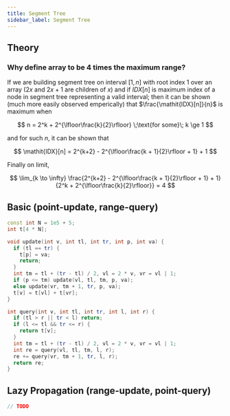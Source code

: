 ```yaml
---
title: Segment Tree
sidebar_label: Segment Tree
---
```


## Theory

### Why define array to be 4 times the maximum range?

If we are building segment tree on interval $[1, n]$ with root index 1 over an array ($2x$ and $2x + 1$ are children of $x$) and if $\mathit{IDX}[n]$ is maximum index of a node in segment tree representing a valid interval; then it can be shown (much more easily observed emperically) that $\frac{\mathit{IDX}[n]}{n}$ is maximum when

$$
n = 2^k + 2^{\lfloor\frac{k}{2}\rfloor} \;\text{for some}\; k \ge 1
$$

and for such $n$, it can be shown that

$$
\mathit{IDX}[n] = 2^{k+2} - 2^{\lfloor\frac{k + 1}{2}\rfloor + 1} + 1
$$

Finally on limit,

$$
\lim_{k \to \infty} \frac{2^{k+2} - 2^{\lfloor\frac{k + 1}{2}\rfloor + 1} + 1}{2^k + 2^{\lfloor\frac{k}{2}\rfloor}} = 4
$$

## Basic (point-update, range-query)

```cpp
const int N = 1e5 + 5;
int t[4 * N];

void update(int v, int tl, int tr, int p, int va) {
  if (tl == tr) {
    t[p] = va;
    return;
  }
  int tm = tl + (tr - tl) / 2, vl = 2 * v, vr = vl | 1;
  if (p <= tm) update(vl, tl, tm, p, va);
  else update(vr, tm + 1, tr, p, va);
  t[v] = t[vl] + t[vr];
}

int query(int v, int tl, int tr, int l, int r) {
  if (tl > r || tr < l) return;
  if (l <= tl && tr <= r) {
    return t[v];
  }
  int tm = tl + (tr - tl) / 2, vl = 2 * v, vr = vl | 1;
  int re = query(vl, tl, tm, l, r);
  re += query(vr, tm + 1, tr, l, r);
  return re;
}
```

## Lazy Propagation (range-update, point-query)

```cpp
// TODO
```